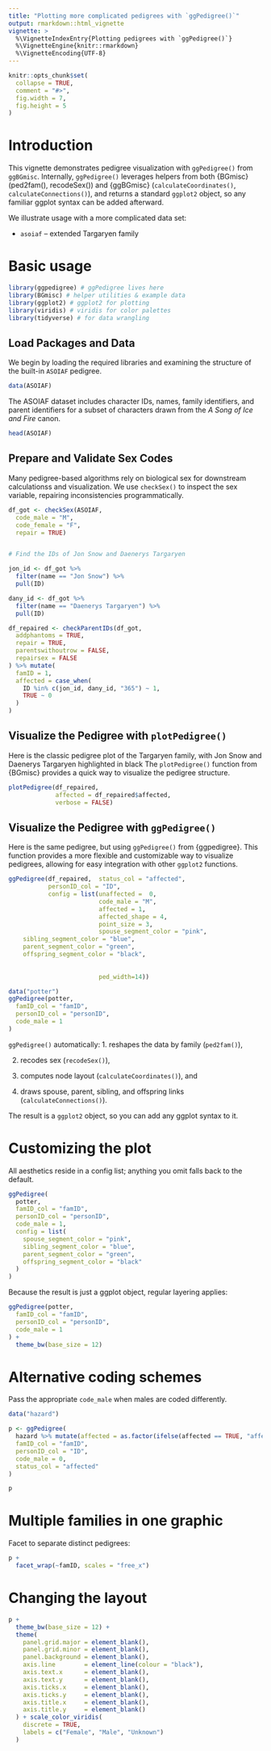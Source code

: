 ```yaml
---
title: "Plotting more complicated pedigrees with `ggPedigree()`"
output: rmarkdown::html_vignette
vignette: >
  %\VignetteIndexEntry{Plotting pedigrees with `ggPedigree()`}
  %\VignetteEngine{knitr::rmarkdown}
  %\VignetteEncoding{UTF-8}
---
```


```r
knitr::opts_chunk$set(
  collapse = TRUE,
  comment = "#>",
  fig.width = 7,
  fig.height = 5
)
```



# Introduction

This vignette demonstrates pedigree visualization with `ggPedigree()` from `ggBGmisc`.
Internally, `ggPedigree()` leverages helpers from both {BGmisc} (ped2fam(), recodeSex()) and {ggBGmisc} (`calculateCoordinates()`, `calculateConnections()`), and returns a standard `ggplot2` object, so any familiar ggplot syntax can be added afterward.

We illustrate usage with a more complicated data set:

- `asoiaf` – extended Targaryen family


# Basic usage

```r
library(ggpedigree) # ggPedigree lives here
library(BGmisc) # helper utilities & example data
library(ggplot2) # ggplot2 for plotting
library(viridis) # viridis for color palettes
library(tidyverse) # for data wrangling
```



## Load Packages and Data

We begin by loading the required libraries and examining the structure of the built-in `ASOIAF` pedigree.

```r

data(ASOIAF)
```

The ASOIAF dataset includes character IDs, names, family identifiers, and  parent identifiers for a subset of characters drawn from the *A Song of Ice and Fire* canon.

```r
head(ASOIAF)
```

## Prepare and Validate Sex Codes

Many pedigree-based algorithms rely on biological sex for downstream calculationss and visualization. We use `checkSex()` to inspect the sex variable, repairing inconsistencies programmatically.


```r
df_got <- checkSex(ASOIAF,
  code_male = "M",
  code_female = "F",
  repair = TRUE)


# Find the IDs of Jon Snow and Daenerys Targaryen

jon_id <- df_got %>%
  filter(name == "Jon Snow") %>%
  pull(ID)

dany_id <- df_got %>%
  filter(name == "Daenerys Targaryen") %>%
  pull(ID)

```


```r
df_repaired <- checkParentIDs(df_got,
  addphantoms = TRUE,
  repair = TRUE,
  parentswithoutrow = FALSE,
  repairsex = FALSE
) %>% mutate(
  famID = 1,
  affected = case_when(
    ID %in% c(jon_id, dany_id, "365") ~ 1,
    TRUE ~ 0
  )
)
```


## Visualize the Pedigree with `plotPedigree()`


Here is the classic pedigree plot of the Targaryen family, with Jon Snow and Daenerys Targaryen highlighted in black The `plotPedigree()` function from {BGmisc} provides a quick way to visualize the pedigree structure.

```r

plotPedigree(df_repaired, 
             affected = df_repaired$affected, 
             verbose = FALSE)

```


## Visualize the Pedigree with `ggPedigree()`

Here is the same pedigree, but using `ggPedigree()` from {ggpedigree}. This function provides a more flexible and customizable way to visualize pedigrees, allowing for easy integration with other `ggplot2` functions.

```r


ggPedigree(df_repaired,  status_col = "affected",  
           personID_col = "ID",  
           config = list(unaffected =  0,
                         code_male = "M",
                         affected = 1,
                         affected_shape = 4,
                         point_size = 3,
                         spouse_segment_color = "pink",
    sibling_segment_color = "blue",
    parent_segment_color = "green",
    offspring_segment_color = "black",
                         
                         
                         ped_width=14))

```








```r
data("potter")
ggPedigree(potter,
  famID_col = "famID",
  personID_col = "personID",
  code_male = 1
)
```

`ggPedigree()` automatically:
1. reshapes the data by family (`ped2fam()`),

2. recodes sex (`recodeSex()`),

3. computes node layout (`calculateCoordinates()`), and

4. draws spouse, parent, sibling, and offspring links (`calculateConnections()`).

The result is a `ggplot2` object, so you can add any ggplot syntax to it. 


# Customizing the plot

All aesthetics reside in a config list; anything you omit falls back to the default.

```r
ggPedigree(
  potter,
  famID_col = "famID",
  personID_col = "personID",
  code_male = 1,
  config = list(
    spouse_segment_color = "pink",
    sibling_segment_color = "blue",
    parent_segment_color = "green",
    offspring_segment_color = "black"
  )
)
```

Because the result is just a ggplot object, regular layering applies:

```r
ggPedigree(potter,
  famID_col = "famID",
  personID_col = "personID",
  code_male = 1
) +
  theme_bw(base_size = 12)
```



# Alternative coding schemes

Pass the appropriate `code_male` when males are coded differently.


```r
data("hazard")

p <- ggPedigree(
  hazard %>% mutate(affected = as.factor(ifelse(affected == TRUE, "affected", "unaffected"))),
  famID_col = "famID",
  personID_col = "ID",
  code_male = 0,
  status_col = "affected"
)

p
```

# Multiple families in one graphic

Facet to separate distinct pedigrees:
```r
p +
  facet_wrap(~famID, scales = "free_x")
```

# Changing the layout

```r
p +
  theme_bw(base_size = 12) +
  theme(
    panel.grid.major = element_blank(),
    panel.grid.minor = element_blank(),
    panel.background = element_blank(),
    axis.line        = element_line(colour = "black"),
    axis.text.x      = element_blank(),
    axis.text.y      = element_blank(),
    axis.ticks.x     = element_blank(),
    axis.ticks.y     = element_blank(),
    axis.title.x     = element_blank(),
    axis.title.y     = element_blank()
  ) + scale_color_viridis(
    discrete = TRUE,
    labels = c("Female", "Male", "Unknown")
  )
```
